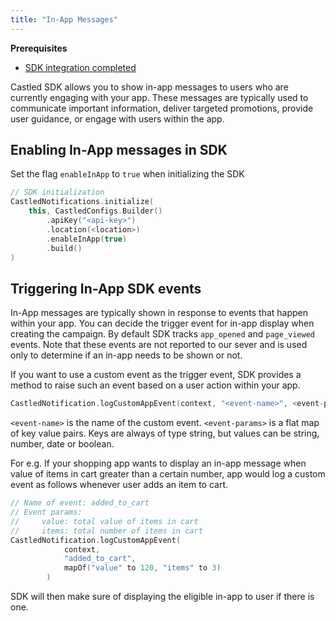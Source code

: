 ```yaml
---
title: "In-App Messages"
---
```


<Info>

**Prerequisites**

- [SDK integration completed](/developer-resources/sdk-integration/android/getting-started)

</Info>

Castled SDK allows you to show in-app messages to users who are currently engaging with your app. These messages are typically used to communicate important information,
deliver targeted promotions, provide user guidance, or engage with users within the app.

## Enabling In-App messages in SDK

Set the flag `enableInApp` to `true` when initializing the SDK

```kotlin
// SDK initialization
CastledNotifications.initialize(
    this, CastledConfigs.Builder()
        .apiKey("<api-key>")
        .location(<location>)
        .enableInApp(true)
        .build()
)
```

## Triggering In-App SDK events

In-App messages are typically shown in response to events that happen within your app. You can decide the trigger
event for in-app display when creating the campaign. By default SDK tracks `app_opened` and `page_viewed` events. Note that these events
are not reported to our sever and is used only to determine if an in-app needs to be shown or not.

If you want to use a custom event as the trigger event, SDK provides a method to raise such an event based on a user action within your app.

```kotlin
CastledNotification.logCustomAppEvent(context, "<event-name>", <event-params>)
```

`<event-name>` is the name of the custom event.
`<event-params>` is a flat map of key value pairs. Keys are always of type string, but values can be string, number, date or boolean.

For e.g. If your shopping app wants to display an in-app message when value of items in cart greater than a certain number, app would log
a custom event as follows whenever user adds an item to cart.

```kotlin
// Name of event: added_to_cart
// Event params:
//     value: total value of items in cart
//     items: total number of items in cart
CastledNotification.logCustomAppEvent(
            context,
            "added_to_cart",
            mapOf("value" to 120, "items" to 3)
        )
```

SDK will then make sure of displaying the eligible in-app to user if there is one.
